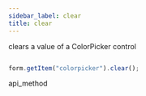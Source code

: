 ```yaml
---
sidebar_label: clear
title: clear
---
```



          


<Short>
 clears a value of a ColorPicker control






</Short>


~~~js

form.getItem("colorpicker").clear();


~~~
 api_method

<Descr>





</Descr>

